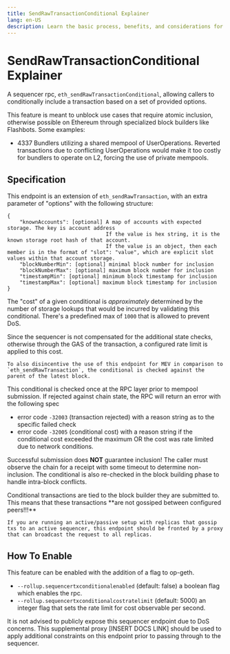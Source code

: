 ```yaml
---
title: SendRawTransactionConditional Explainer
lang: en-US
description: Learn the basic process, benefits, and considerations for running a custom gas token chain.
---
```


# SendRawTransactionConditional Explainer


A sequencer rpc, `eth_sendRawTransactionConditional`, allowing callers to conditionally include a transaction based on a set of provided options.

This feature is meant to unblock use cases that require atomic inclusion, otherwise possible on Ethereum through specialized block builders like Flashbots. Some examples:

* 4337 Bundlers utilizing a shared mempool of UserOperations. Reverted transactions due to conflicting UserOperations would make it too costly for bundlers to operate on L2, forcing the use of private mempools.

## Specification

This endpoint is an extension of `eth_sendRawTransaction`, with an extra parameter of "options" with the following structure:
```
{
    "knownAccounts": [optional] A map of accounts with expected storage. The key is account address
                                If the value is hex string, it is the known storage root hash of that account.
                                If the value is an object, then each member is in the format of "slot": "value", which are explicit slot values within that account storage.
    "blockNumberMin": [optional] minimal block number for inclusion
    "blockNumberMax": [optional] maximum block number for inclusion
    "timestampMin": [optional] minimum block timestamp for inclusion
    "timestampMax": [optional] maximum block timestamp for inclusion
}
```
The "cost" of a given conditional is _approximately_ determined by the number of storage lookups that would be incurred by validating this conditional. There's a predefined max of `1000` that is allowed to prevent DoS.

<Callout type="info">
    Since the sequencer is not compensated for the additional state checks, otherwise through the GAS of the transaction, a configured rate limit is applied to this cost.

    To also disincentive the use of this endpoint for MEV in comparison to `eth_sendRawTransaction`, the conditional is checked against the parent of the latest block.
</Callout>

This conditional is checked once at the RPC layer prior to mempool submission. If rejected against chain state, the RPC will return an error with the following spec
* error code `-32003` (transaction rejected) with a reason string as to the specific failed check
* error code `-32005` (conditional cost) with a reason string if the conditional cost exceeded the maximum OR the cost was rate limited due to network conditions. 

Successful submission does **NOT** guarantee inclusion! The caller must observe the chain for a receipt with some timeout to determine non-inclusion. The conditional is also re-checked in the block building phase to handle intra-block conflicts.

<Callout type="warning">
    Conditional transactions are tied to the block builder they are submitted to. This means that these transactions **are not gossiped between configured peers!!!** 

    If you are running an active/passive setup with replicas that gossip txs to an active sequencer, this endpoint should be fronted by a proxy that can broadcast the request to all replicas. 
</Callout>

## How To Enable

This feature can be enabled with the addition of a flag to op-geth.

* `--rollup.sequencertxconditionalenabled` (default: false) a boolean flag which enables the rpc.
* `--rollup.sequencertxconditionalcostratelimit` (default: 5000) an integer flag that sets the rate limit for cost observable per second.

<Callout type="warning">
    It is not advised to publicly expose this sequencer endpoint due to DoS concerns. This supplemental proxy [INSERT DOCS LINK] should be used to apply additional constraints on this endpoint prior to passing through to the sequencer.
</Callout>
